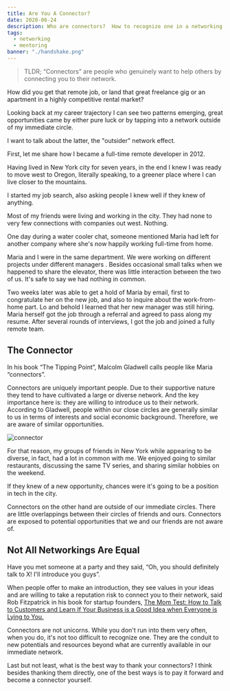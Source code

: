 ```yaml
---
title: Are You A Connector?
date: 2020-06-24
description: Who are connectors?  How to recognize one in a networking opportunity.  Be a connector and help others.
tags:
  - networking
  - mentoring
banner: "./handshake.png"
---
```

>TLDR;  “Connectors” are people who genuinely want to help others by connecting you to their network.

How did you get that remote job, or land that great freelance gig or an apartment in a highly competitive rental market?

Looking back at my career trajectory I can see two patterns emerging, great opportunities came by either pure luck or by tapping into a network outside of my immediate circle.

I want to talk about the latter, the "outsider" network effect. 

First,  let me share how I became a full-time remote developer in 2012.

Having lived in New York city for seven years, in the end I knew I was ready to move west to Oregon, literally speaking, to a greener place where I can live closer to the mountains.

I started my job search, also asking people I knew well if they knew of anything. 

Most of my friends were living and working in the city.  They had none to very few connections with companies out west.  Nothing.

One day during a water cooler chat, someone mentioned Maria had left for another company where she's now happily working full-time from home.

Maria and I were in the same department.  We were working on different projects under different managers .  Besides occasional small talks when we happened to share the elevator, there was little interaction between the two of us.  It's safe to say we had nothing in common.

Two weeks later was able to get a hold of Maria by email, first to congratulate her on the new job, and also to inquire about the work-from-home part.  Lo and behold I learned that her new manager was still hiring.  Maria herself got the job through a referral and agreed to pass along my resume. After several rounds of interviews, I got the job and joined a fully remote team. 

## The Connector
In his book “The Tipping Point”, Malcolm Gladwell calls people like Maria “connectors”.

Connectors are uniquely important people.  Due to their supportive nature they tend to have cultivated a large or diverse network.  And the key importance here is: they are willing to introduce us to their network.  According to Gladwell, people within our close circles are generally similar to us in terms of interests and social economic background.  Therefore, we are aware of similar opportunities.

![connector](./connector.png)


For that reason, my groups of friends in New York while appearing to be diverse, in fact, had a lot in common with me.  We enjoyed going to similar restaurants, discussing the same TV series, and sharing similar hobbies on the weekend.

If they knew of a new opportunity, chances were it's going to be a position in tech in the city.

Connectors on the other hand are outside of our immediate circles.  There are little overlappings between their circles of friends and ours.  Connectors are exposed to potential opportunities that we and our friends are not aware of.

## Not All Networkings Are Equal

Have you met someone at a party and they said, “Oh, you should definitely talk to X!  I'll introduce you guys”.

When people offer to make an introduction, they see values in your ideas and are willing to take a reputation risk to connect you to their network, said Rob Fitzpatrick in his book for startup founders, [The Mom Test: How to Talk to Customers and Learn If Your Business is a Good Idea when Everyone is Lying to You.](http://momtestbook.com)

Connectors are not unicorns. While you don't run into them very often, when you do, it's not too difficult to recognize one.  They are the conduit to new potentials and resources beyond what are currently available in our immediate network.

Last but not least, what is the best way to thank your connectors?  I think besides thanking them directly, one of the best ways is to pay it forward and become a connector yourself. 

